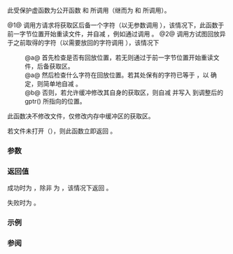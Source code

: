 {{cpp/io/basic_filebuf/title | pbackfail }}
{{cpp/io/basic_filebuf/navbar}}
{{ddcl |1=
protected:
virtual int_type pbackfail( int_type c = Traits::eof() )
}}

此受保护虚函数为公开函数 {{l2tt|cpp/io/basic_streambuf/sungetc}} 和 {{l2tt|cpp/io/basic_streambuf/sputbackc}} 所调用（继而为 {{l2tt|cpp/io/basic_istream/unget}} 和 {{l2tt|cpp/io/basic_istream/putback}} 所调用）。 

@1@ 调用方请求将获取区后备一个字符（以无参数调用 {{tt|pbackfail()}}），该情况下，此函数于前一字节位置开始重读文件，并自减 {{l2tt|cpp/io/basic_streambuf/gptr|gptr()}}，例如通过调用 {{c|gbump(-1)}}。
@2@ 调用方试图回放异于之前取得的字符（以需要放回的字符调用 {{tt|pbackfail()}}），该情况下
:@a@ 首先检查是否有回放位置，若无则通过于前一字节位置开始重读文件，后备获取区。
:@a@ 然后检查什么字符在回放位置。若其处保有的字符已等于 {{tt|c}}，以 {{c|Traits::eq(to_char_type(c), gptr()[-1])}} 确定，则简单地自减 {{l2tt|cpp/io/basic_streambuf/gptr|gptr()}}。
:@b@ 否则，若允许缓冲修改其自身的获取区，则自减 {{l2tt|cpp/io/basic_streambuf/gptr|gptr()}} 并写入 {{tt|c}} 到调整后的 gptr() 所指向的位置。

此函数决不修改文件，仅修改内存中缓冲区的获取区。

若文件未打开（{{c|1=is_open()==false}}），则此函数立即返回 {{c|Traits::eof()}}。

===参数===
{{par begin}}
{{par | c |要放回的字符，或为指示请求后备缓冲区的 Traits::eof()}}
{{par end}}

===返回值===
成功时为 {{c|c}}，除非 {{tt|c}} 为 {{c|Traits::eof()}}，该情况下返回 {{c|Traits::not_eof(c)}}。

失败时为 {{c|Traits::eof()}}。

===示例===
{{example
 |
 | code=
 | output=
}}

===参阅===
{{dsc begin}}
{{dsc inc | cpp/io/basic_streambuf/dsc pbackfail}}
{{dsc inc | cpp/io/basic_streambuf/dsc sungetc}}
{{dsc inc | cpp/io/basic_streambuf/dsc sputbackc}}
{{dsc inc | cpp/io/basic_istream/dsc unget}}
{{dsc inc | cpp/io/basic_istream/dsc putback}}
{{dsc end}}

{{langlinks|de|en|es|fr|it|ja|pt|ru}}